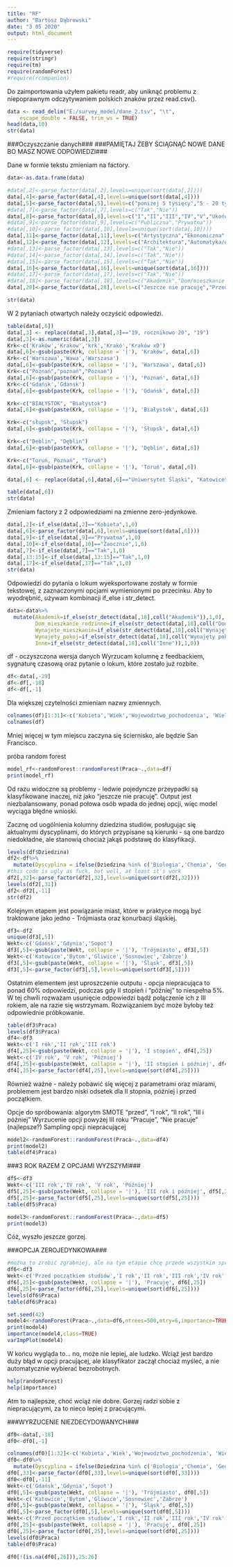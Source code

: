 ---
title: "RF"
author: "Bartosz Dąbrowski"
date: "3 05 2020"
output: html_document
---

```{r }
require(tidyverse)
require(stringr)
require(tm)
require(randomForest)
#require(rcompanion)
```

Do zaimportowania użyłem pakietu readr, aby uniknąć problemu z niepoprawnym odczytywaniem polskich znaków przez read.csv().

```{r }
data <- read_delim("E:/survey_model/dane_2.tsv", "\t", 
    escape_double = FALSE, trim_ws = TRUE)
head(data,10)
str(data)
```

###Oczyszczanie danych###
###PAMIĘTAJ ŻEBY ŚCIĄGNĄĆ NOWE DANE BO MASZ NOWE ODPOWIEDZI###

Dane w formie tekstu zmieniam na factory.

```{r }
data<-as.data.frame(data)

#data[,2]<-parse_factor(data[,2],levels=unique(sort(data[,2])))
data[,4]<-parse_factor(data[,4],levels=unique(sort(data[,4])))
data[,5]<-parse_factor(data[,5],levels=c("poniżej 5 tysięcy","5 - 20 tysięcy","20 - 100 tysięcy", "100 - 200 tysięcy","200 - 500 tysięcy","powyżej 500 tysięcy"))
#data[,7]<-parse_factor(data[,7],levels=c("Tak","Nie"))
data[,8]<-parse_factor(data[,8],levels=c("I","II","III","IV","V","Ukończyłem/ukończyłam studia"))
#data[,9]<-parse_factor(data[,9],levels=c("Publiczna","Prywatna"))
#data[,10]<-parse_factor(data[,10],levels=unique(sort(data[,10])))
data[,11]<-parse_factor(data[,11],levels=c("Artystyczna","Ekonomiczna","Pedagogiczna","Techniczna","Uniwersytet","Inna"))
data[,12]<-parse_factor(data[,12],levels=c("Architektura","Automatyka/elektrotechnika","Biologia","Chemia","Dziennikarstwo/komunikacja społeczna","Ekonometria","Ekonomia/finanse","Farmacja","Filologia","Fizyka/astronomia","Geografia","Historia","Informatyka/telekomunikacja","Inżynieria biomedyczna","Inżynieria chemiczna","Inżynieria lądowa/budownictwo/transport","Inżynieria materiałowa","Inżynieria mechaniczna","Inżynieria środowiska/energetyka/górnictwo","Kulturoznawstwo/religioznawstwo","Matematyka","Medycyna","Nauki o bezpieczeństwie","Pedagogika","Prawo/administracja","Psychologia","Socjologia","Sztuki piękne","Technologia żywności","Weterynaria/zootechnika","Zarządzanie","Inne"))
#data[,13]<-parse_factor(data[,13],levels=c("Tak","Nie"))
#data[,14]<-parse_factor(data[,14],levels=c("Tak","Nie"))
#data[,15]<-parse_factor(data[,15],levels=c("Tak","Nie"))
data[,16]<-parse_factor(data[,16],levels=unique(sort(data[,16])))
#data[,17]<-parse_factor(data[,17],levels=c("Tak","Nie"))
#data[,18]<-parse_factor(data[,18],levels=c("Akademik","Dom/mieszkanie rodzinne","Wynajęte mieszkanie","Wynajęty pokój","Inne"))
data[,28]<-parse_factor(data[,28],levels=c("Jeszcze nie pracuję","Przed początkiem studiów","I rok","II rok", "III rok","IV rok","V rok", "Później"))

str(data)
```

W 2 pytaniach otwartych należy oczyścić odpowiedzi.

```{r}
table(data[,6])
data[,3] <- replace(data[,3],data[,3]=="19, rocznikowo 20", "19")
data[,3]<-as.numeric(data[,3])
Krk<-c('Kraków','Krakow','krk','Krakó','Kraków xD')
data[,6]<-gsub(paste(Krk, collapse = '|'), 'Kraków', data[,6])
Krk<-c('Warszawa','Wawa','Warszasa')
data[,6]<-gsub(paste(Krk, collapse = '|'), 'Warszawa', data[,6])
Krk<-c("Poznań","poznań","Poznan")
data[,6]<-gsub(paste(Krk, collapse = '|'), 'Poznań', data[,6])
Krk<-c('Gdańsk','Gdansk')
data[,6]<-gsub(paste(Krk, collapse = '|'), 'Gdańsk', data[,6])

Krk<-c("BIAŁYSTOK", "Białystok")
data[,6]<-gsub(paste(Krk, collapse = '|'), 'Białystok', data[,6])

Krk<-c("słupsk", "Słupsk")
data[,6]<-gsub(paste(Krk, collapse = '|'), 'Słupsk', data[,6])

Krk<-c("Deblin", "Dęblin")
data[,6]<-gsub(paste(Krk, collapse = '|'), 'Dęblin', data[,6])

Krk<-c("Toruń, Poznań", "Toruń")
data[,6]<-gsub(paste(Krk, collapse = '|'), 'Toruń', data[,6])

data[,6] <- replace(data[,6],data[,6]=="Uniwersytet Śląski", "Katowice")

table(data[,6])
str(data)
```

Zmieniam factory z 2 odpowiedziami na zmienne zero-jedynkowe.

```{r}
data[,2]<-if_else(data[,2]=="Kobieta",1,0)
data[,6]<-parse_factor(data[,6],levels=unique(sort(data[,6])))
data[,9]<-if_else(data[,9]=="Prywatna",1,0)
data[,10]<-if_else(data[,10]=="Zaocznie",1,0)
data[,7]<-if_else(data[,7]=="Tak",1,0)
data[,13:15]<-if_else(data[,13:15]=="Tak",1,0)
data[,17]<-if_else(data[,17]=="Tak",1,0)
str(data)
```

Odpowiedzi do pytania o lokum wyeksportowane zostały w formie tekstowej, z zaznaczonymi opcjami wymienionymi po przecinku. Aby to wyodrębnić, używam kombinacji if_else i str_detect.

```{r}
data<-data%>%
  mutate(Akademik=if_else(str_detect(data[,18],coll("Akademik")),1,0),
         Dom_mieszkanie_rodzinne=if_else(str_detect(data[,18],coll("Dom/mieszkanie rodzinne")),1,0),
         Wynajete_mieszkanie=if_else(str_detect(data[,18],coll("Wynajęte mieszkanie")),1,0),
         Wynajety_pokoj=if_else(str_detect(data[,18],coll("Wynajęty pokój")),1,0),
         Inne=if_else(str_detect(data[,18],coll("Inne")),1,0))
```
df - oczyszczona wersja danych
Wyrzucam kolumnę z feedbackiem, sygnaturę czasową oraz pytanie o lokum, które zostało już rozbite.

```{r}
df<-data[,-29]
df<-df[,-18]
df<-df[,-1]
```

Dla większej czytelności zmieniam nazwy zmiennych.

```{r}
colnames(df)[1:31]<-c('Kobieta','Wiek','Wojewodztwo_pochodzenia', 'Wielkosc_miasta', 'Miasto', 'Wiecej_kierunkow', 'Rok','Prywatna','Zaocznie', 'Typ','Dziedzina','Kola','Organizacje','Samorzad','Srednia','Stypendium','Wiodace','Zapychacze','Zapychacze_dobor','Jezyk','Organizacja_uczelni','Plany','Trudnosc','Przydatnosc','Ogolna_ocena','Praca','Akademik','Dom_mieszkanie_rodzinne','Wynajete_mieszkanie','Wynajety_pokoj','Inne')
colnames(df)
```

Mniej więcej w tym miejscu zaczyna się ściernisko, ale będzie San Francisco.

próba random forest

```{r}
model_rf<-randomForest::randomForest(Praca~.,data=df)
print(model_rf)
```

Od razu widoczne są problemy - ledwie pojedyncze przeypadki są klasyfikowane inaczej, niż jako "jeszcze nie pracuję". Output jest niezbalansowany, ponad połowa osób wpada do jednej opcji, więc model wyciąga błędne wnioski.

Zacznę od uogólnienia kolumny dziedzina studiów, posługując się aktualnymi dyscyplinami, do których przypisane są kierunki - są one bardzo niedokładne, ale stanowią chociaż jakąś podstawę do klasyfikacji.

```{r}
levels(df$Dziedzina)
df2<-df%>%
  mutate(Dyscyplina = ifelse(Dziedzina %in% c('Biologia','Chemia', 'Geografia'),'Nauki przyrodnicze',ifelse(Dziedzina %in% c('Psychologia','Socjologia','Zarządzanie','Nauki o bezpieczeństwie','Pedagogika','Ekonomia/finanse','Ekonometria','Prawo/administracja','Dziennikarstwo/komunikacja społeczna'),'Nauki spoleczne',ifelse(Dziedzina %in% c('Inżynieria biomedyczna','Inżynieria chemiczna','Inżynieria materiałowa','Inżynieria mechaniczna','Inżynieria środowiska/energetyka/górnictwo','Inżynieria lądowa/budownictwo/transport',"Architektura","Automatyka/elektrotechnika"),'Nauki inzynieryjno-techniczne',ifelse(Dziedzina %in% c('Historia','Kulturoznawstwo/religioznawstwo',"Filologia"),'Nauki humanistyczne',ifelse(Dziedzina %in% c('Medycyna','Farmacja'),'Nauki o zdrowiu',ifelse(Dziedzina %in% c('Fizyka/astronomia','Informatyka/telekomunikacja',"Matematyka"),'Nauki scisle',ifelse(Dziedzina %in% c("Technologia żywności","Weterynaria/zootechnika" ),'Nauki rolnicze',levels(df$Dziedzina)[Dziedzina]))))))))
#this code is ugly as fuck, but well, at least it's work
df2[,32]<-parse_factor(df2[,32],levels=unique(sort(df2[,32])))
levels(df2[,31])
df2<-df2[,-11]
str(df2)
```

Kolejnym etapem jest powiązanie miast, które w praktyce mogą być traktowane jako jedno - Trójmiasta oraz konurbacji śląskiej.

```{r}
df3<-df2
unique(df3[,5])
Wekt<-c('Gdańsk','Gdynia','Sopot')
df3[,5]<-gsub(paste(Wekt, collapse = '|'), 'Trójmiasto', df3[,5])
Wekt<-c('Katowice','Bytom','Gliwice','Sosnowiec','Zabrze')
df3[,5]<-gsub(paste(Wekt, collapse = '|'), 'Śląsk', df3[,5])
df3[,5]<-parse_factor(df3[,5],levels=unique(sort(df3[,5])))
```

Ostatnim elementem jest uproszczenie outputu - opcja niepracująca to ponad 60% odpowiedzi, podczas gdy II stopień i "później" to niespełna 5%. W tej chwili rozważam usunięcie odpowiedzi bądź połączenie ich z III rokiem, ale na razie się wstrzymam. Rozwiązaniem być może byłoby też odpowiednie próbkowanie.

```{r}
table(df3$Praca)
levels(df3$Praca)
df4<-df3
Wekt<-c('I rok','II rok','III rok')
df4[,25]<-gsub(paste(Wekt, collapse = '|'), 'I stopień', df4[,25])
Wekt<-c('IV rok', 'V rok', 'Później')
df4[,25]<-gsub(paste(Wekt, collapse = '|'), 'II stopień i później', df4[,25])
df4[,25]<-parse_factor(df4[,25],levels=unique(sort(df4[,25])))
```

Również ważne - należy pobawić się więcej z parametrami oraz miarami, problemem jest bardzo niski odsetek dla II stopnia, później i przed początkiem.

Opcje do spróbowania:
algorytm SMOTE
"przed", "I rok", "II rok", "III i później"
Wyrzucenie opcji powyżej III roku
"Pracuje", "Nie pracuje" (najlepsze?)
Sampling opcji niepracującej

```{r}
model2<-randomForest::randomForest(Praca~.,data=df4)
print(model2)
table(df4$Praca)
```


###3 ROK RAZEM Z OPCJAMI WYZSZYMI###

```{r}
df5<-df3
Wekt<-c('III rok','IV rok', 'V rok', 'Później')
df5[,25]<-gsub(paste(Wekt, collapse = '|'), 'III rok i później', df5[,25])
df5[,25]<-parse_factor(df5[,25],levels=unique(sort(df5[,25])))
table(df5$Praca)
```

```{r}
model3<-randomForest::randomForest(Praca~.,data=df5)
print(model3)
```

Cóż, wyszło jeszcze gorzej.

###OPCJA ZEROJEDYNKOWA###

```{r}
#można to zrobić zgrabniej, ale na tym etapie chcę przede wszystkim sprawdzić, czy przyniesie to znaczącą poprawę
df6<-df3
Wekt<-c('Przed początkiem studiów','I rok','II rok','III rok','IV rok', 'V rok', 'Później')
df6[,25]<-gsub(paste(Wekt, collapse = '|'), 'Pracuję', df6[,25])
df6[,25]<-parse_factor(df6[,25],levels=unique(sort(df6[,25])))
levels(df6$Praca)
table(df6$Praca)
```

```{r}
set.seed(42)
model4<-randomForest(Praca~.,data=df6,ntrees=500,mtry=6,importance=TRUE,sampsize=c(155,155))
print(model4)
importance(model4,class=TRUE)
varImpPlot(model4)
```

W końcu wygląda to... no, może nie lepiej, ale ludzko. Wciąż jest bardzo duży błąd w opcji pracującej, ale klasyfikator zaczął chociaż myśleć, a nie automatycznie wybierać bezrobotnych.

```{r}
help(randomForest)
help(importance)
```

Atm to najlepsze, choć wciąż nie dobre. Gorzej radzi sobie z niepracującymi, za to nieco lepiej z pracującymi.

###WYRZUCENIE NIEZDECYDOWANYCH###

```{r}
df0<-data[,-18]
df0<-df0[,-1]
```

```{r}
colnames(df0)[1:32]<-c('Kobieta','Wiek','Wojewodztwo_pochodzenia', 'Wielkosc_miasta', 'Miasto', 'Wiecej_kierunkow', 'Rok','Prywatna','Zaocznie', 'Typ','Dziedzina','Kola','Organizacje','Samorzad','Srednia','Stypendium','Wiodace','Zapychacze','Zapychacze_dobor','Jezyk','Organizacja_uczelni','Plany','Trudnosc','Przydatnosc','Ogolna_ocena','Praca','Feedback','Akademik','Dom_mieszkanie_rodzinne','Wynajete_mieszkanie','Wynajety_pokoj','Inne')
df0<-df0%>%
  mutate(Dyscyplina = ifelse(Dziedzina %in% c('Biologia','Chemia', 'Geografia'),'Nauki przyrodnicze',ifelse(Dziedzina %in% c('Psychologia','Socjologia','Zarządzanie','Nauki o bezpieczeństwie','Pedagogika','Ekonomia/finanse','Ekonometria','Prawo/administracja','Dziennikarstwo/komunikacja społeczna'),'Nauki spoleczne',ifelse(Dziedzina %in% c('Inżynieria biomedyczna','Inżynieria chemiczna','Inżynieria materiałowa','Inżynieria mechaniczna','Inżynieria środowiska/energetyka/górnictwo','Inżynieria lądowa/budownictwo/transport',"Architektura","Automatyka/elektrotechnika"),'Nauki inzynieryjno-techniczne',ifelse(Dziedzina %in% c('Historia','Kulturoznawstwo/religioznawstwo',"Filologia"),'Nauki humanistyczne',ifelse(Dziedzina %in% c('Medycyna','Farmacja'),'Nauki o zdrowiu',ifelse(Dziedzina %in% c('Fizyka/astronomia','Informatyka/telekomunikacja',"Matematyka"),'Nauki scisle',ifelse(Dziedzina %in% c("Technologia żywności","Weterynaria/zootechnika" ),'Nauki rolnicze',levels(df$Dziedzina)[Dziedzina]))))))))
df0[,33]<-parse_factor(df0[,33],levels=unique(sort(df0[,33])))
df0<-df0[,-11]
Wekt<-c('Gdańsk','Gdynia','Sopot')
df0[,5]<-gsub(paste(Wekt, collapse = '|'), 'Trójmiasto', df0[,5])
Wekt<-c('Katowice','Bytom','Gliwice','Sosnowiec','Zabrze')
df0[,5]<-gsub(paste(Wekt, collapse = '|'), 'Śląsk', df0[,5])
df0[,5]<-parse_factor(df0[,5],levels=unique(sort(df0[,5])))
Wekt<-c('Przed początkiem studiów','I rok','II rok','III rok','IV rok', 'V rok', 'Później')
df0[,25]<-gsub(paste(Wekt, collapse = '|'), 'Pracuję', df0[,25])
df0[,25]<-parse_factor(df0[,25],levels=unique(sort(df0[,25])))
levels(df0$Praca)
table(df0$Praca)
```

```{r}
df0[!(is.na(df0[,26])),25:26]


```




